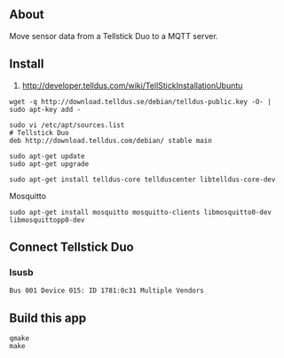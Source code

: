 == About == 
Move sensor data from a Tellstick Duo to a MQTT server.


== Install ==

# http://developer.telldus.com/wiki/TellStickInstallationUbuntu
<pre>
wget -q http://download.telldus.se/debian/telldus-public.key -O- | sudo apt-key add -

sudo vi /etc/apt/sources.list
# Tellstick Duo 
deb http://download.telldus.com/debian/ stable main

sudo apt-get update 
sudo apt-get upgrade 

sudo apt-get install telldus-core tellduscenter libtelldus-core-dev 
</pre>

Mosquitto
<pre>
sudo apt-get install mosquitto mosquitto-clients libmosquitto0-dev libmosquittopp0-dev
</pre>

== Connect Tellstick Duo ==

=== lsusb ===
<pre>
Bus 001 Device 015: ID 1781:0c31 Multiple Vendors 
</pre>


== Build this app == 

<pre>
qmake 
make
</pre>
